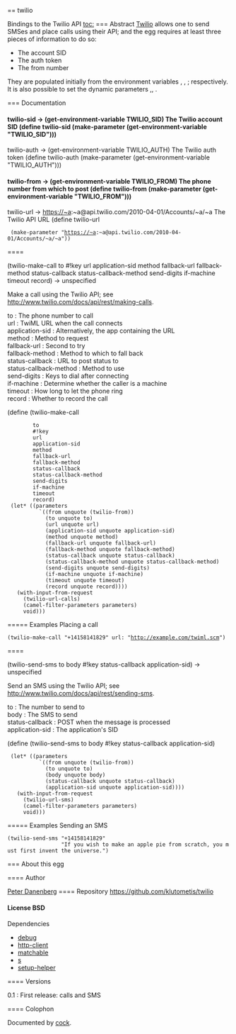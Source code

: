 == twilio

Bindings to the Twilio API
[[toc:]]
=== Abstract
[[http://www.twilio.com/|Twilio]] allows one to send SMSes and
place calls using their API; and the {{twilio}} egg requires at least three
pieces of information to do so:

* The account SID
* The auth token
* The from number

They are populated initially from the environment
variables {{TWILIO_SID}}, {{TWILIO_AUTH}}, {{TWILIO_FROM}};
respectively. It is also possible to set the dynamic
parameters {{twilio-sid}},{{twilio-auth}}, {{twilio-from}}.


=== Documentation
==== {{twilio-sid}}
<parameter>twilio-sid → (get-environment-variable TWILIO_SID)</parameter>
The Twilio account SID
<enscript highlight="scheme">(define twilio-sid (make-parameter (get-environment-variable "TWILIO_SID")))
</enscript>
==== {{twilio-auth}}
<parameter>twilio-auth → (get-environment-variable TWILIO_AUTH)</parameter>
The Twilio auth token
<enscript highlight="scheme">(define twilio-auth (make-parameter (get-environment-variable "TWILIO_AUTH")))
</enscript>
==== {{twilio-from}}
<parameter>twilio-from → (get-environment-variable TWILIO_FROM)</parameter>
The phone number from which to post
<enscript highlight="scheme">(define twilio-from (make-parameter (get-environment-variable "TWILIO_FROM")))
</enscript>
==== {{twilio-url}}
<parameter>twilio-url → https://~a:~a@api.twilio.com/2010-04-01/Accounts/~a/~a</parameter>
The Twilio API URL
<enscript highlight="scheme">(define twilio-url
  (make-parameter "https://~a:~a@api.twilio.com/2010-04-01/Accounts/~a/~a"))
</enscript>
==== {{twilio-make-call}}
<procedure>(twilio-make-call to #!key url application-sid method fallback-url fallback-method status-callback status-callback-method send-digits if-machine timeout record) → unspecified</procedure>
Make a call using the Twilio API; see [[http://www.twilio.com/docs/api/rest/making-calls]].
; to : The phone number to call
; url : TwiML URL when the call connects
; application-sid : Alternatively, the app containing the URL
; method : Method to request {{url}}
; fallback-url : Second {{url}} to try
; fallback-method : Method to which to fall back
; status-callback : URL to post status to
; status-callback-method : Method to use
; send-digits : Keys to dial after connecting
; if-machine : Determine whether the caller is a machine
; timeout : How long to let the phone ring
; record : Whether to record the call
<enscript highlight="scheme">(define (twilio-make-call
         to
         #!key
         url
         application-sid
         method
         fallback-url
         fallback-method
         status-callback
         status-callback-method
         send-digits
         if-machine
         timeout
         record)
  (let* ((parameters
           `((from unquote (twilio-from))
             (to unquote to)
             (url unquote url)
             (application-sid unquote application-sid)
             (method unquote method)
             (fallback-url unquote fallback-url)
             (fallback-method unquote fallback-method)
             (status-callback unquote status-callback)
             (status-callback-method unquote status-callback-method)
             (send-digits unquote send-digits)
             (if-machine unquote if-machine)
             (timeout unquote timeout)
             (record unquote record))))
    (with-input-from-request
      (twilio-url-calls)
      (camel-filter-parameters parameters)
      void)))
</enscript>
===== Examples
Placing a call
 (twilio-make-call "+14158141829" url: "http://example.com/twiml.scm")
==== {{twilio-send-sms}}
<procedure>(twilio-send-sms to body #!key status-callback application-sid) → unspecified</procedure>
Send an SMS using the Twilio API; see [[http://www.twilio.com/docs/api/rest/sending-sms]].
; to : The number to send to
; body : The SMS to send
; status-callback : POST when the message is processed
; application-sid : The application's SID
<enscript highlight="scheme">(define (twilio-send-sms to body #!key status-callback application-sid)
  (let* ((parameters
           `((from unquote (twilio-from))
             (to unquote to)
             (body unquote body)
             (status-callback unquote status-callback)
             (application-sid unquote application-sid))))
    (with-input-from-request
      (twilio-url-sms)
      (camel-filter-parameters parameters)
      void)))
</enscript>
===== Examples
Sending an SMS
 (twilio-send-sms "+14158141829"
                  "If you wish to make an apple pie from scratch, you must first invent the universe.")
=== About this egg

==== Author

[[/users/klutometis|Peter Danenberg]]
==== Repository
[[https://github.com/klutometis/twilio]]
==== License
BSD
==== Dependencies
* [[debug]]
* [[http-client]]
* [[matchable]]
* [[s]]
* [[setup-helper]]

==== Versions
; 0.1 : First release: calls and SMS
==== Colophon

Documented by [[/egg/cock|cock]].